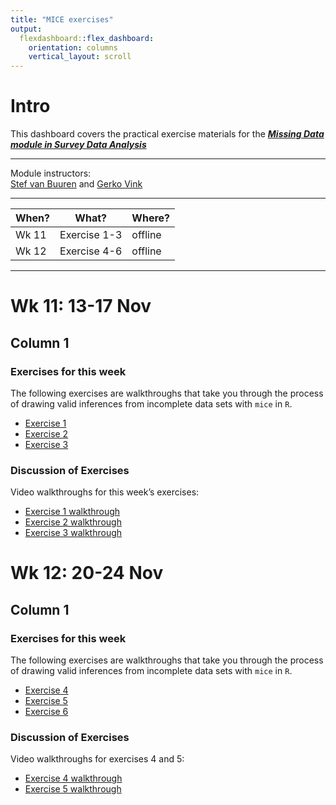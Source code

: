 ```yaml
---
title: "MICE exercises"
output: 
  flexdashboard::flex_dashboard:
    orientation: columns
    vertical_layout: scroll
---
```


# Intro {.sidebar}

This dashboard covers the practical exercise materials for the [***Missing Data module in Survey Data Analysis***](https://osiris.uu.nl/osiris_student_uuprd/OnderwijsCatalogusSelect.do?selectie=cursus&collegejaar=2023&cursus=201300001&taal=nl)

---

Module instructors: <br>
[Stef van Buuren](https://www.stefvanbuuren.name) and [Gerko Vink](https://www.gerkovink.com) <br>

---

| When? | What?        | Where? |
|-------|--------------|--------|
| Wk 11 | Exercise 1-3 | offline |
| Wk 12 | Exercise 4-6 | offline |

---

# Wk 11: 13-17 Nov

## Column 1

### Exercises for this week

The following exercises are walkthroughs that take you through the process of drawing valid inferences from incomplete data sets with `mice` in `R`. 

- [Exercise 1](Exercises/Exercise 1/1.-Ad_hoc_methods.html)
- [Exercise 2](Exercises/Exercise 2/2.-Convergence_and_pooling.html)
- [Exercise 3](Exercises/Exercise 3/3.-Missingness_inspection.html)

### Discussion of Exercises

Video walkthroughs for this week's exercises:

- [Exercise 1 walkthrough](https://www.dropbox.com/s/cb2yptcr6dfv0u8/Exercise%201.mp4?dl=0)
- [Exercise 2 walkthrough](https://www.dropbox.com/s/2118fbiirf91mq0/Exercise%202.mp4?dl=0)
- [Exercise 3 walkthrough](https://www.dropbox.com/s/77ckcmwjy82wl9w/Exercise%203.mp4?dl=0)

# Wk 12: 20-24 Nov

## Column 1

### Exercises for this week

The following exercises are walkthroughs that take you through the process of drawing valid inferences from incomplete data sets with `mice` in `R`. 

- [Exercise 4](Exercises/Exercise 4/4.-Passive-imputation_post_processing.html)
- [Exercise 5](Exercises/Exercise 5/5.-Combining_inferences.html)
- [Exercise 6](Exercises/Exercise 6/Multi_level_data.html)

### Discussion of Exercises

Video walkthroughs for exercises 4 and 5:

- [Exercise 4 walkthrough](https://www.dropbox.com/s/9u9ncf1qgxj3g9u/Exercise%204.mp4?dl=0)
- [Exercise 5 walkthrough](https://www.dropbox.com/s/9ykzcci5kf5lguw/Exercise%205.mp4?dl=0)

